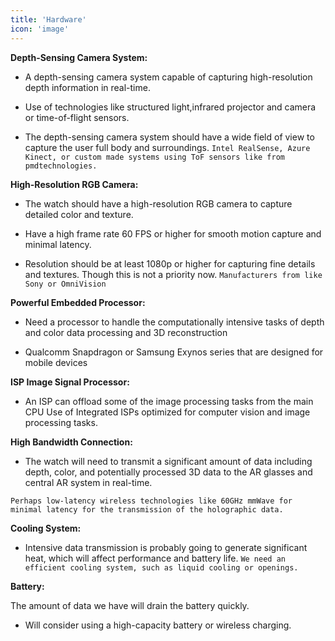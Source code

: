 ```yaml
---
title: 'Hardware'
icon: 'image'
---
```

**Depth-Sensing Camera System:**

- A depth-sensing camera system capable of capturing high-resolution depth information in real-time.

- Use of technologies like structured light,infrared projector and camera or time-of-flight sensors.

- The depth-sensing camera system should have a wide field of view to capture the user full body and surroundings.
`Intel RealSense, Azure Kinect, or custom made systems using ToF sensors like from pmdtechnologies.`

**High-Resolution RGB Camera:**

- The watch should have a high-resolution RGB camera to capture detailed color and texture.

- Have a high frame rate 60 FPS or higher for smooth motion capture and minimal latency.

- Resolution should be at least 1080p or higher for capturing fine details and textures. Though this is not a priority now.
`Manufacturers from like Sony or OmniVision`

**Powerful Embedded Processor:**

- Need a processor to handle the computationally intensive tasks of depth and color data processing and 3D reconstruction

- Qualcomm Snapdragon or Samsung Exynos series that are designed for mobile devices

**ISP Image Signal Processor:**

- An ISP can offload some of the image processing tasks from the main CPU
Use of Integrated ISPs optimized for computer vision and image processing tasks.

**High Bandwidth Connection:**

- The watch will need to transmit a significant amount of data including depth, color, and potentially processed 3D data to the AR glasses and central AR system in real-time.


`Perhaps low-latency wireless technologies like 60GHz mmWave for minimal latency for the transmission of the holographic data.`

**Cooling System:**

- Intensive data transmission is probably going to generate significant heat, which will affect performance and battery life.
`We need an efficient cooling system, such as liquid cooling or openings.`

**Battery:**

The amount of data we have will drain the battery quickly.

- Will consider using a high-capacity battery or wireless charging.



